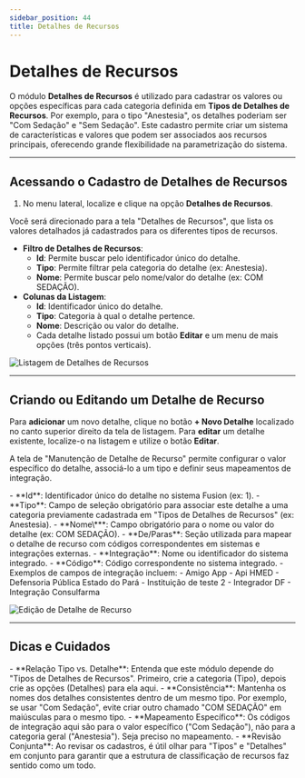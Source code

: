 ```yaml
---
sidebar_position: 44
title: Detalhes de Recursos
---
```



# Detalhes de Recursos

O módulo **Detalhes de Recursos** é utilizado para cadastrar os valores ou opções específicas para cada categoria definida em **Tipos de Detalhes de Recursos**. Por exemplo, para o tipo "Anestesia", os detalhes poderiam ser "Com Sedação" e "Sem Sedação". Este cadastro permite criar um sistema de características e valores que podem ser associados aos recursos principais, oferecendo grande flexibilidade na parametrização do sistema.

---

## Acessando o Cadastro de Detalhes de Recursos

1.  No menu lateral, localize e clique na opção **Detalhes de Recursos**.

Você será direcionado para a tela "Detalhes de Recursos", que lista os valores detalhados já cadastrados para os diferentes tipos de recursos.

-   **Filtro de Detalhes de Recursos**:
    -   **Id**: Permite buscar pelo identificador único do detalhe.
    -   **Tipo**: Permite filtrar pela categoria do detalhe (ex: Anestesia).
    -   **Nome**: Permite buscar pelo nome/valor do detalhe (ex: COM SEDAÇÃO).
-   **Colunas da Listagem**:
    -   **Id**: Identificador único do detalhe.
    -   **Tipo**: Categoria à qual o detalhe pertence.
    -   **Nome**: Descrição ou valor do detalhe.
    -   Cada detalhe listado possui um botão **Editar** e um menu de mais opções (três pontos verticais).

![Listagem de Detalhes de Recursos](/img/lista_rec.png)

---

## Criando ou Editando um Detalhe de Recurso

Para **adicionar** um novo detalhe, clique no botão **+ Novo Detalhe** localizado no canto superior direito da tela de listagem.
Para **editar** um detalhe existente, localize-o na listagem e utilize o botão **Editar**.

A tela de "Manutenção de Detalhe de Recurso" permite configurar o valor específico do detalhe, associá-lo a um tipo e definir seus mapeamentos de integração.

<Admonition type="info" title="Campos de Cadastro do Detalhe de Recurso">
-   **Id**: Identificador único do detalhe no sistema Fusion (ex: 1).
-   **Tipo**: Campo de seleção obrigatório para associar este detalhe a uma categoria previamente cadastrada em "Tipos de Detalhes de Recursos" (ex: Anestesia).
-   **Nome\***: Campo obrigatório para o nome ou valor do detalhe (ex: COM SEDAÇÃO).
-   **De/Paras**: Seção utilizada para mapear o detalhe de recurso com códigos correspondentes em sistemas e integrações externas.
    -   **Integração**: Nome ou identificador do sistema integrado.
    -   **Código**: Código correspondente no sistema integrado.
    -   Exemplos de campos de integração incluem:
        -   Amigo App
        -   Api HMED
        -   Defensoria Pública Estado do Pará
        -   Instituição de teste 2
        -   Integrador DF
        -   Integração Consulfarma
</Admonition>

![Edição de Detalhe de Recurso](/img/edit_rec.png)

---

## Dicas e Cuidados

<Admonition type="tip" title="Boas Práticas no Cadastro de Detalhes de Recursos">
-   **Relação Tipo vs. Detalhe**: Entenda que este módulo depende do "Tipos de Detalhes de Recursos". Primeiro, crie a categoria (Tipo), depois crie as opções (Detalhes) para ela aqui.
-   **Consistência**: Mantenha os nomes dos detalhes consistentes dentro de um mesmo tipo. Por exemplo, se usar "Com Sedação", evite criar outro chamado "COM SEDAÇÃO" em maiúsculas para o mesmo tipo.
-   **Mapeamento Específico**: Os códigos de integração aqui são para o valor específico ("Com Sedação"), não para a categoria geral ("Anestesia"). Seja preciso no mapeamento.
-   **Revisão Conjunta**: Ao revisar os cadastros, é útil olhar para "Tipos" e "Detalhes" em conjunto para garantir que a estrutura de classificação de recursos faz sentido como um todo.
</Admonition>